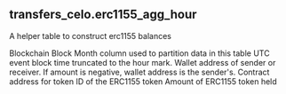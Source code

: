 ## transfers_celo.erc1155_agg_hour 
A helper table to construct erc1155 balances

<ParamField path="blockchain">
Blockchain
</ParamField>
<ParamField path="block_month">
Block Month column used to partition data in this table
</ParamField>
<ParamField path="block_hour">
UTC event block time truncated to the hour mark.
</ParamField>
<ParamField path="wallet_address">
Wallet address of sender or receiver. If amount is negative, wallet address is the sender&#x27;s.
</ParamField>
<ParamField path="token_address">
Contract address for token
</ParamField>
<ParamField path="token_id">
ID of the ERC1155 token
</ParamField>
<ParamField path="amount">
Amount of ERC1155 token held
</ParamField>
